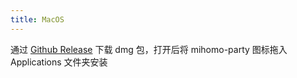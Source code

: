 ```yaml
---
title: MacOS
---
```


通过 [Github Release](https://github.com/mihomo-party-org/mihomo-party/releases/latest) 下载 dmg 包，打开后将 mihomo-party 图标拖入 Applications 文件夹安装
